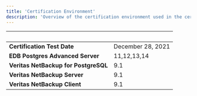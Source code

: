 ```yaml
---
title: 'Certification Environment'
description: 'Overview of the certification environment used in the certification of NetBackup for PostgreSQL'
---
```


|  &nbsp;    | &nbsp; |
| ----------- | ----------- |
| **Certification Test Date**      |  December 28, 2021     |
| **EDB Postgres Advanced Server**  |    11,12,13,14  |
| **Veritas NetBackup for PostgreSQL**  |   9.1   |
| **Veritas NetBackup Server**  |   9.1   |
| **Veritas NetBackup Client**  |   9.1   |

